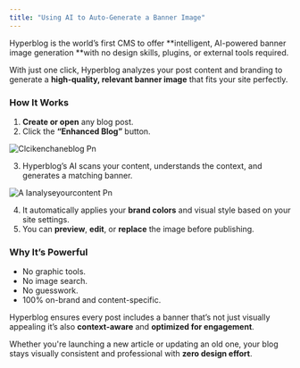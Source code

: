```yaml
---
title: "Using AI to Auto-Generate a Banner Image"
---
```


Hyperblog is the world’s first CMS to offer **intelligent, AI-powered banner image generation **with no design skills, plugins, or external tools required.

With just one click, Hyperblog analyzes your post content and branding to generate a **high-quality, relevant banner image** that fits your site perfectly.

### **How It Works**

1. **Create or open** any blog post.
2. Click the **“Enhanced Blog”** button.

![Clcikenchaneblog Pn](/images/clcikenchaneblog.png)

3. Hyperblog’s AI scans your content, understands the context, and generates a matching banner.

![A Ianalyseyourcontent Pn](/images/AIanalyseyourcontent.png)

4. It automatically applies your **brand colors** and visual style based on your site settings.
5. You can **preview**, **edit**, or **replace** the image before publishing.

### **Why It’s Powerful**

- No graphic tools.
- No image search.
- No guesswork.
- 100% on-brand and content-specific.

Hyperblog ensures every post includes a banner that’s not just visually appealing it’s also **context-aware** and **optimized for engagement**.

Whether you're launching a new article or updating an old one, your blog stays visually consistent and professional with **zero design effort**.